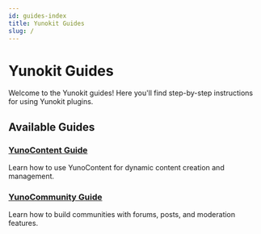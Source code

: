 ```yaml
---
id: guides-index
title: Yunokit Guides
slug: /
---
```


# Yunokit Guides

Welcome to the Yunokit guides! Here you'll find step-by-step instructions for using Yunokit plugins.

## Available Guides

### [YunoContent Guide](./yunocontent/)
Learn how to use YunoContent for dynamic content creation and management.

### [YunoCommunity Guide](./yunocommunity/)
Learn how to build communities with forums, posts, and moderation features. 